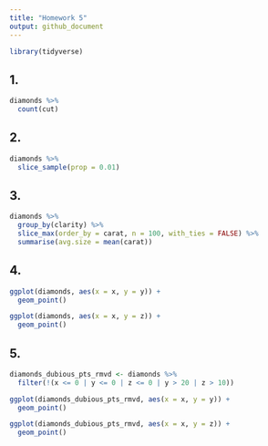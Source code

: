 ```yaml
---
title: "Homework 5"
output: github_document
---
```


```r
library(tidyverse)
```

## 1.
```r
diamonds %>%
  count(cut)
```

## 2.
```r
diamonds %>%
  slice_sample(prop = 0.01)
```

## 3.
```r
diamonds %>%
  group_by(clarity) %>%
  slice_max(order_by = carat, n = 100, with_ties = FALSE) %>%
  summarise(avg.size = mean(carat))
```

## 4.
```r
ggplot(diamonds, aes(x = x, y = y)) +
  geom_point()

ggplot(diamonds, aes(x = x, y = z)) +
  geom_point()
```

## 5.
```r
diamonds_dubious_pts_rmvd <- diamonds %>%
  filter(!(x <= 0 | y <= 0 | z <= 0 | y > 20 | z > 10))

ggplot(diamonds_dubious_pts_rmvd, aes(x = x, y = y)) +
  geom_point()

ggplot(diamonds_dubious_pts_rmvd, aes(x = x, y = z)) +
  geom_point()
```


